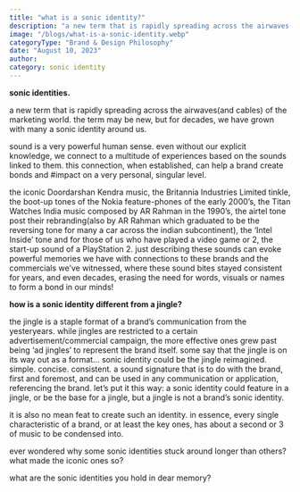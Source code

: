 ```yaml
---
title: "what is a sonic identity?"
description: "a new term that is rapidly spreading across the airwaves(and cables) of the marketing world. the term may be new, but for decades, we have grown with many a sonic identity around us."
image: "/blogs/what-is-a-sonic-identity.webp"
categoryType: "Brand & Design Philosophy"
date: "August 10, 2023"
author:
category: sonic identity
---
```


**sonic identities.**

a new term that is rapidly spreading across the airwaves(and cables) of the marketing world. the term may be new, but for decades, we have grown with many a sonic identity around us.

sound is a very powerful human sense. even without our explicit knowledge, we connect to a multitude of experiences based on the sounds linked to them. this connection, when established, can help a brand create bonds and #impact on a very personal, singular level.

the iconic Doordarshan Kendra music, the Britannia Industries Limited tinkle, the boot-up tones of the Nokia feature-phones of the early 2000’s, the Titan Watches India music composed by AR Rahman in the 1990’s, the airtel tone post their rebranding(also by AR Rahman which graduated to be the reversing tone for many a car across the indian subcontinent), the ‘Intel Inside’ tone and for those of us who have played a video game or 2, the start-up sound of a PlayStation 2. just describing these sounds can evoke powerful memories we have with connections to these brands and the commercials we’ve witnessed, where these sound bites stayed consistent for years, and even decades, erasing the need for words, visuals or names to form a bond in our minds!

**how is a sonic identity different from a jingle?**

the jingle is a staple format of a brand’s communication from the yesteryears. while jingles are restricted to a certain advertisement/commercial campaign, the more effective ones grew past being ‘ad jingles’ to represent the brand itself. some say that the jingle is on its way out as a format… sonic identity could be the jingle reimagined. simple. concise. consistent. a sound signature that is to do with the brand, first and foremost, and can be used in any communication or application, referencing the brand. let’s put it this way: a sonic identity could feature in a jingle, or be the base for a jingle, but a jingle is not a brand’s sonic identity.

it is also no mean feat to create such an identity. in essence, every single characteristic of a brand, or at least the key ones, has about a second or 3 of music to be condensed into.

ever wondered why some sonic identities stuck around longer than others? what made the iconic ones so?

what are the sonic identities you hold in dear memory?
